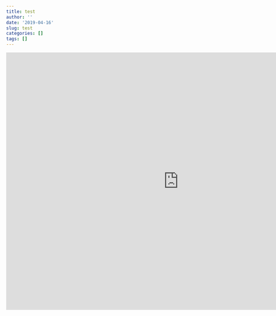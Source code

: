 ```yaml
---
title: test
author: ''
date: '2019-04-16'
slug: test
categories: []
tags: []
---
```


<iframe width="933" height="700" src="https://app.powerbi.com/view?r=eyJrIjoiZjQ5OWI5OTYtMjEyMS00YmRiLWExYmQtMDA2MzdlOWUxZWM5IiwidCI6IjE2NTRkMTQwLTMyNjAtNDkwMy1iNWI3LTE4NDUwMDUxY2UxNiIsImMiOjR9" frameborder="0" allowFullScreen="true"></iframe>
